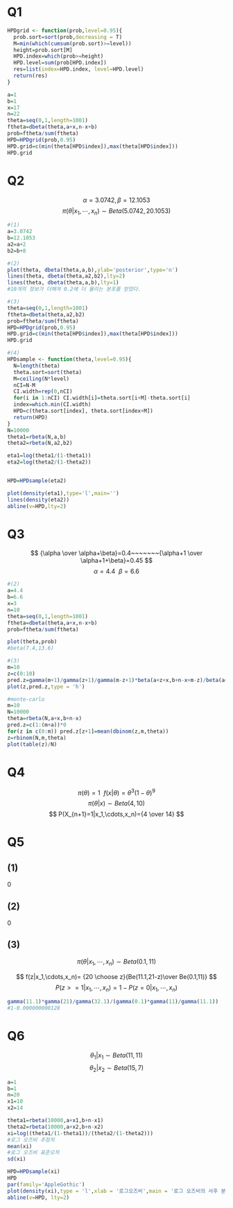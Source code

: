 # Q1

```r
HPDgrid <- function(prob,level=0.95){
  prob.sort=sort(prob,decreasing = T)
  M=min(which(cumsum(prob.sort)>=level))
  height=prob.sort[M]
  HPD.index=which(prob>=height)
  HPD.level=sum(prob[HPD.index])
  res=list(index=HPD.index, level=HPD.level)
  return(res)
}

a=1
b=1
x=17
n=22
theta=seq(0,1,length=1001)
ftheta=dbeta(theta,a+x,n-x+b)
prob=ftheta/sum(ftheta)
HPD=HPDgrid(prob,0.95)
HPD.grid=c(min(theta[HPD$index]),max(theta[HPD$index]))
HPD.grid
```

# Q2

$$
\alpha=3.0742, \beta=12.1053
$$
$$
\pi(\theta|x_1,\cdots,x_n)\sim Beta(5.0742,20.1053)
$$
```r
#(1)
a=3.0742
b=12.1053
a2=a+2
b2=b+8

#(2)
plot(theta, dbeta(theta,a,b),ylab='posterior',type='n')
lines(theta, dbeta(theta,a2,b2),lty=2)
lines(theta, dbeta(theta,a,b),lty=1)
#10개의 정보가 더해져 0.2에 더 몰리는 분포를 얻었다.

#(3)
theta=seq(0,1,length=1001)
ftheta=dbeta(theta,a2,b2)
prob=ftheta/sum(ftheta)
HPD=HPDgrid(prob,0.95)
HPD.grid=c(min(theta[HPD$index]),max(theta[HPD$index]))
HPD.grid

#(4)
HPDsample <- function(theta,level=0.95){
  N=length(theta)
  theta.sort=sort(theta)
  M=ceiling(N*level)
  nCI=N-M
  CI.width=rep(0,nCI)
  for(i in 1:nCI) CI.width[i]=theta.sort[i+M]-theta.sort[i]
  index=which.min(CI.width)
  HPD=c(theta.sort[index], theta.sort[index+M])
  return(HPD)
}
N=10000
theta1=rbeta(N,a,b)
theta2=rbeta(N,a2,b2)

eta1=log(theta1/(1-theta1))
eta2=log(theta2/(1-theta2))


HPD=HPDsample(eta2)

plot(density(eta1),type='l',main='')
lines(density(eta2))
abline(v=HPD,lty=2)
```

# Q3
$$
{\alpha \over \alpha+\beta}=0.4~~~~~~~{\alpha+1 \over \alpha+1+\beta}=0.45
$$
$$
\alpha=4.4~~\beta=6.6
$$
```r
#(2)
a=4.4
b=6.6
x=3
n=10
theta=seq(0,1,length=1001)
ftheta=dbeta(theta,a+x,n-x+b)
prob=ftheta/sum(ftheta)

plot(theta,prob)
#beta(7.4,13.6)

#(3)
m=10
z=c(0:10)
pred.z=gamma(m+1)/gamma(z+1)/gamma(m-z+1)*beta(a+z+x,b+n-x+m-z)/beta(a+x,b+n-x)
plot(z,pred.z,type = 'h')

#monte-carlo
m=10
N=10000
theta=rbeta(N,a+x,b+n-x)
pred.z=c(1:(m+a))*0
for(z in c(0:m)) pred.z[z+1]=mean(dbinom(z,m,theta))
z=rbinom(N,m,theta)
plot(table(z)/N)
```

# Q4
$$
\pi(\theta)=1~~f(x|\theta)=\theta^3(1-\theta)^9
$$
$$
\pi(\theta|x)\sim Beta(4,10)
$$
$$
P(X_{n+1}=1|x_1,\cdots,x_n)={4 \over 14}
$$

# Q5

## (1)
0

## (2)
0

## (3)
$$
\pi(\theta|x_1,\cdots,x_n)\sim Beta(0.1,11)
$$

$$
f(z|x_1,\cdots,x_n)= {20 \choose z}{Be(11.1,21-z)\over Be(0.1,11)}
$$
$$
P(z>=1|x_1,\cdots,x_n)=1-P(z=0|x_1,\cdots,x_n)
$$

```r
gamma(11.1)*gamma(21)/gamma(32.1)/(gamma(0.1)*gamma(11)/gamma(11.1))
#1-0.000000000128
```

# Q6
$$
\theta_1|x_1 \sim Beta(11,11)
$$
$$
\theta_2|x_2 \sim Beta(15,7)
$$
```r
a=1
b=1
n=20
x1=10
x2=14

theta1=rbeta(10000,a+x1,b+n-x1)
theta2=rbeta(10000,a+x2,b+n-x2)
xi=log((theta1/(1-theta1))/(theta2/(1-theta2)))
#로그 오즈비 추정치
mean(xi)
#로그 오즈비 표준오차
sd(xi)

HPD=HPDsample(xi)
HPD
par(family='AppleGothic')
plot(density(xi),type = 'l',xlab = '로그오즈비',main = '로그 오즈비의 사후 분포')
abline(v=HPD, lty=2)
```

